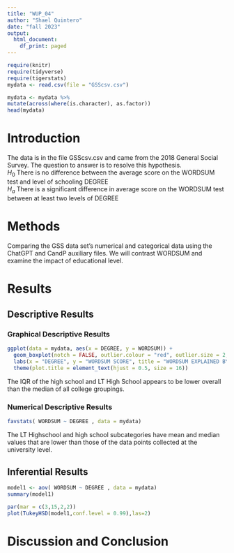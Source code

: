 ```yaml
---
title: "WUP_04"
author: "Shael Quintero"
date: "fall 2023"
output:
  html_document:
    df_print: paged
---
```


```r
require(knitr)
require(tidyverse)
require(tigerstats)
mydata <- read.csv(file = "GSScsv.csv")

```
```r
mydata <- mydata %>%
mutate(across(where(is.character), as.factor))
head(mydata)
```


# Introduction

<!--In this section you explain what you are trying to show.  Where did the data come from?  What is the research or other question you are trying to answer?!-->

The data is in the file GSScsv.csv and came from the 2018 General Social Survey.  The question to answer is to resolve this hypothesis.  
$H_0$ There is no difference between the average score on the WORDSUM test and level of schooling DEGREE  
$H_a$ There is a significant difference in average score on the WORDSUM test between at least two levels of DEGREE  

# Methods

<!--Mention that you intend to use chatGPT to the greatest extent possible. Give credit to chatGPT when you use it to create code in your report. Decide on your methods:  use "variable analysis" or other appropriate descriptors.  Make sure to choose at least one graphical method and at least one numerical method.!-->

Comparing the GSS data set's numerical and categorical data using the ChatGPT and CandP auxiliary files. We will contrast WORDSUM and examine the impact of educational level.


# Results

<!--Divide this section into two sub-sections:  One for your descriptive  results and one for your inferential results.!-->

## Descriptive Results

### Graphical Descriptive Results

<!--Graphical results here.  Make sure to show your code.  Provide appropriate labels for axes, giving units if possible, and provide a good title for the graph, too.  Use the graphical results to describe the patterns if any that exist in the data as focused toward the research question!-->

```r
ggplot(data = mydata, aes(x = DEGREE, y = WORDSUM)) +
  geom_boxplot(notch = FALSE, outlier.colour = "red", outlier.size = 2, fill = "darkgray") +
  labs(x = "DEGREE", y = "WORDSUM SCORE", title = "WORDSUM EXPLAINED BY DEGREE") +
  theme(plot.title = element_text(hjust = 0.5, size = 16))
```
The IQR of the high school and LT High School appears to be lower overall than the median of all college groupings.



### Numerical Descriptive Results

<!--Numerical results go here. Use the numerical results to describe the patterns if any that exist in the data as focused toward the research question!-->

```r
favstats( WORDSUM ~ DEGREE , data = mydata)
```
The LT Highschool and high school subcategories have mean and median values that are lower than those of the data points collected at the university level.

## Inferential Results

<!--State hypothesis clearly.  Make sure your discussion of the inferential test covers all the aspects that the test output produces, such as test statistic, p-value etc.  Make a decision about the null hypothesis, explain the assumptions on which the selected test/procedure was based, and why the chosen procedure satisfys the assumptions and is appropriate to answer the research question!-->

```r
model1 <- aov( WORDSUM ~ DEGREE , data = mydata)
summary(model1)
```
```r
par(mar = c(3,15,2,2))
plot(TukeyHSD(model1,conf.level = 0.99),las=2)             
```                                                                   


# Discussion and Conclusion

<!--Discussion and conclusion here.  If you found a relationship be sure to consider whether the relationship occurs because one of the variavbles causes the other, or whether they perhasps are related for some other reason.  Watch the chapter 6 videos from the GeorgeTown videos collection.!-->
